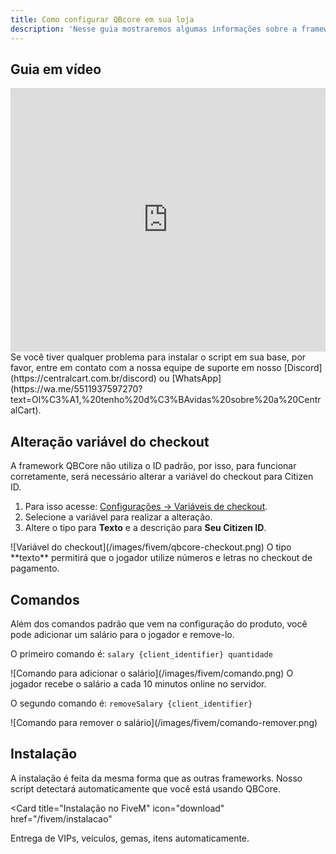 ```yaml
---
title: Como configurar QBcore em sua loja
description: 'Nesse guia mostraremos algumas informações sobre a framework QBCore.'
---
```


## Guia em vídeo

<iframe
  width="100%"
  height="422"
  src="https://www.youtube.com/embed/2DQVBMdG7-0?si=KEOeX9D2g8cQPrw9"
  title="YouTube video player"
  frameborder="0"
  allow="accelerometer; autoplay; clipboard-write; encrypted-media; gyroscope; picture-in-picture"
  allowfullscreen
></iframe>

<Note>
  Se você tiver qualquer problema para instalar o script em sua base, por favor, 
  entre em contato com a  nossa equipe de suporte em nosso 
  [Discord](https://centralcart.com.br/discord) ou 
  [WhatsApp](https://wa.me/5511937597270?text=Ol%C3%A1,%20tenho%20d%C3%BAvidas%20sobre%20a%20CentralCart).
</Note>

## Alteração variável do checkout
A framework QBCore não utiliza o ID padrão, por isso, para funcionar corretamente, será necessário alterar a variável do checkout para Citizen ID.

1. Para isso acesse:  [Configurações -> Variáveis de checkout](https://app.centralcart.com.br/settings).
2. Selecione a variável para realizar a alteração.
3. Altere o tipo para **Texto** e a descrição para **Seu Citizen ID**.

<Frame>
  ![Variável do checkout](/images/fivem/qbcore-checkout.png)
</Frame>

<Warning>
  O tipo **texto** permitirá que o jogador utilize números e letras no checkout de pagamento.
</Warning>

## Comandos
Além dos comandos padrão que vem na configuração do produto, você pode adicionar um salário para o jogador e remove-lo.

O primeiro comando é:
``salary {client_identifier} quantidade``

<Frame>
  ![Comando para adicionar o salário](/images/fivem/comando.png)
</Frame>

<Check>
  O jogador recebe o salário a cada 10 minutos online no servidor.
</Check>

O segundo comando é: ``removeSalary {client_identifier}``

<Frame>
  ![Comando para remover o salário](/images/fivem/comando-remover.png)
</Frame>

## Instalação

A instalação é feita da mesma forma que as outras frameworks. Nosso script detectará automaticamente que você está usando QBCore.

<Card
  title="Instalação no FiveM"
  icon="download"
  href="/fivem/instalacao"
>
  Entrega de VIPs, veículos, gemas, itens automaticamente.
</Card>